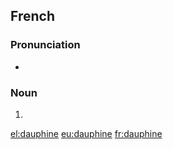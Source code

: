 ==French==

===Pronunciation===
* {{IPA|/dɔfin/|lang=fr}}

===Noun===
{{fr-noun|f}}

# {{feminine of|dauphin}}

[[el:dauphine]]
[[eu:dauphine]]
[[fr:dauphine]]